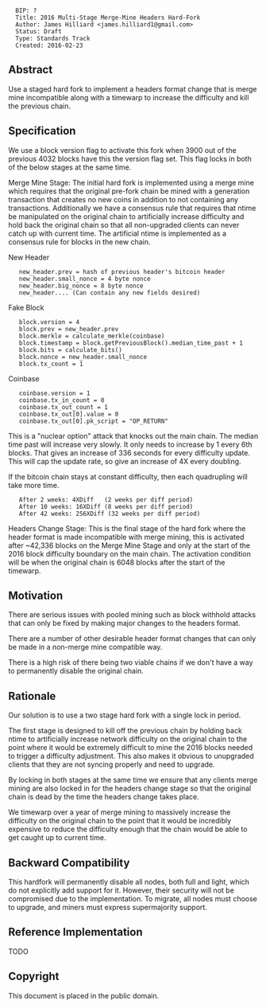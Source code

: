 <pre>
  BIP: ?
  Title: 2016 Multi-Stage Merge-Mine Headers Hard-Fork
  Author: James Hilliard <james.hilliard1@gmail.com>
  Status: Draft
  Type: Standards Track
  Created: 2016-02-23
</pre>

==Abstract==

Use a staged hard fork to implement a headers format change that is merge mine incompatible along with a timewarp to increase the difficulty and kill the previous chain.

==Specification==

We use a block version flag to activate this fork when 3900 out of the previous 4032 blocks have this the version flag set. This flag locks in both of the below stages at the same time.

Merge Mine Stage: The initial hard fork is implemented using a merge mine which requires that the original pre-fork chain be mined with a generation transaction that creates no new coins in addition to not containing any transactions. Additionally we have a consensus rule that requires that ntime be manipulated on the original chain to artificially increase difficulty and hold back the original chain so that all non-upgraded clients can never catch up with current time. The artificial ntime is implemented as a consensus rule for blocks in the new chain.

New Header

    new_header.prev = hash of previous header's bitcoin header
    new_header.small_nonce = 4 byte nonce
    new_header.big_nonce = 8 byte nonce
    new_header.... (Can contain any new fields desired)

Fake Block

    block.version = 4
    block.prev = new_header.prev
    block.merkle = calculate_merkle(coinbase)
    block.timestamp = block.getPreviousBlock().median_time_past + 1
    block.bits = calculate_bits()
    block.nonce = new_header.small_nonce
    block.tx_count = 1

Coinbase

    coinbase.version = 1
    coinbase.tx_in_count = 0
    coinbase.tx_out_count = 1
    coinbase.tx_out[0].value = 0
    coinbase.tx_out[0].pk_script = "OP_RETURN"

This is a "nuclear option" attack that knocks out the main chain. The median time past will increase very slowly. It only needs to increase by 1 every 6th blocks. That gives an increase of 336 seconds for every difficulty update. This will cap the update rate, so give an increase of 4X every doubling.

If the bitcoin chain stays at constant difficulty, then each quadrupling will take more time.

    After 2 weeks: 4XDiff   (2 weeks per diff period)
    After 10 weeks: 16XDiff (8 weeks per diff period)
    After 42 weeks: 256XDiff (32 weeks per diff period)

Headers Change Stage: This is the final stage of the hard fork where the header format is made incompatible with merge mining, this is activated after ~42,336 blocks on the Merge Mine Stage and only at the start of the 2016 block difficulty boundary on the main chain. The activation condition will be when the original chain is 6048 blocks after the start of the timewarp.

==Motivation==

There are serious issues with pooled mining such as block withhold attacks that can only be fixed by making major changes to the headers format.

There are a number of other desirable header format changes that can only be made in a non-merge mine compatible way.

There is a high risk of there being two viable chains if we don't have a way to permanently disable the original chain.

==Rationale==

Our solution is to use a two stage hard fork with a single lock in period.

The first stage is designed to kill off the previous chain by holding back ntime to artificially increase network difficulty on the original chain to the point where it would be extremely difficult to mine the 2016 blocks needed to trigger a difficulty adjustment. This also makes it obvious to unupgraded clients that they are not syncing properly and need to upgrade.

By locking in both stages at the same time we ensure that any clients merge mining are also locked in for the headers change stage so that the original chain is dead by the time the headers change takes place.

We timewarp over a year of merge mining to massively increase the difficulty on the original chain to the point that it would be incredibly expensive to reduce the difficulty enough that the chain would be able to get caught up to current time.

==Backward Compatibility==

This hardfork will permanently disable all nodes, both full and light, which do not explicitly add support for it.
However, their security will not be compromised due to the implementation.
To migrate, all nodes must choose to upgrade, and miners must express supermajority support.

==Reference Implementation==

TODO

==Copyright==

This document is placed in the public domain.
